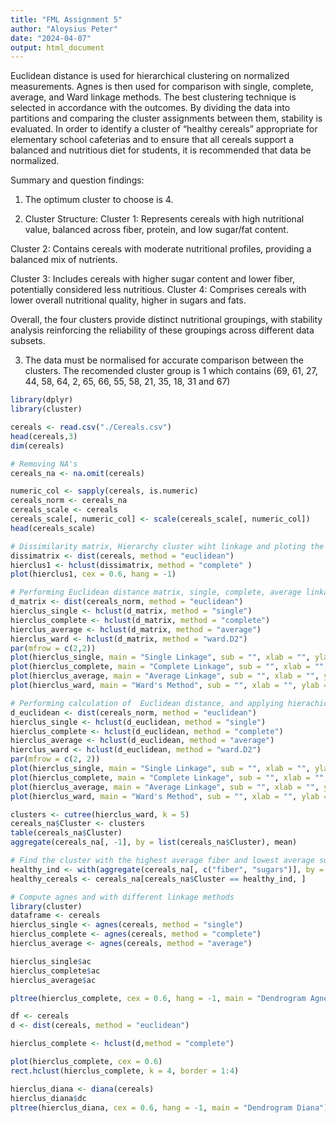 ---
title: "FML Assignment 5"
author: "Aloysius Peter"
date: "2024-04-07"
output: html_document
---

Euclidean distance is used for hierarchical clustering on normalized measurements. Agnes is then used for comparison with single, complete, average, and Ward linkage methods. The best clustering technique is selected in accordance with the outcomes. By dividing the data into partitions and comparing the cluster assignments between them, stability is evaluated. In order to identify a cluster of "healthy cereals" appropriate for elementary school cafeterias and to ensure that all cereals support a balanced and nutritious diet for students, it is recommended that data be normalized.

Summary and question findings:

1. The optimum cluster to choose is 4.

2. Cluster Structure:
Cluster 1: Represents cereals with high nutritional value, balanced across fiber, protein, and low sugar/fat content.

Cluster 2: Contains cereals with moderate nutritional profiles, providing a balanced mix of nutrients.

Cluster 3: Includes cereals with higher sugar content and lower fiber, potentially considered less nutritious.
Cluster 4: Comprises cereals with lower overall nutritional quality, higher in sugars and fats.

Overall, the four clusters provide distinct nutritional groupings, with stability analysis reinforcing the reliability of these groupings across different data subsets.

3. The data must be normalised for accurate comparison between the clusters. The recomended cluster group is 1 which contains (69, 61, 27, 44, 58, 64, 2, 65, 66, 55, 58, 21, 35, 18, 31 and 67)


```{r}
library(dplyr)
library(cluster)
```

```{r}
cereals <- read.csv("./Cereals.csv")
head(cereals,3)
dim(cereals)
```

```{r}
# Removing NA's
cereals_na <- na.omit(cereals)
```

```{r}
numeric_col <- sapply(cereals, is.numeric)
cereals_norm <- cereals_na
cereals_scale <- cereals
cereals_scale[, numeric_col] <- scale(cereals_scale[, numeric_col])
head(cereals_scale)
```
```{r}
# Dissimilarity matrix, Hierarchy cluster wiht linkage and ploting the dendogram
dissimatrix <- dist(cereals, method = "euclidean")
hierclus1 <- hclust(dissimatrix, method = "complete" )
plot(hierclus1, cex = 0.6, hang = -1)
```

```{r}
# Performing Euclidean distance matrix, single, complete, average linkage and ward's method. and ploting the result.
d_matrix <- dist(cereals_norm, method = "euclidean")
hierclus_single <- hclust(d_matrix, method = "single")
hierclus_complete <- hclust(d_matrix, method = "complete")
hierclus_average <- hclust(d_matrix, method = "average")
hierclus_ward <- hclust(d_matrix, method = "ward.D2")
par(mfrow = c(2,2))
plot(hierclus_single, main = "Single Linkage", sub = "", xlab = "", ylab = "")
plot(hierclus_complete, main = "Complete Linkage", sub = "", xlab = "", ylab = "")
plot(hierclus_average, main = "Average Linkage", sub = "", xlab = "", ylab = "")
plot(hierclus_ward, main = "Ward's Method", sub = "", xlab = "", ylab = "")
```
```{r}
# Performing calculation of  Euclidean distance, and applying hierachical clustering based on different linkage.
d_euclidean <- dist(cereals_norm, method = "euclidean")
hierclus_single <- hclust(d_euclidean, method = "single")
hierclus_complete <- hclust(d_euclidean, method = "complete")
hierclus_average <- hclust(d_euclidean, method = "average")
hierclus_ward <- hclust(d_euclidean, method = "ward.D2")
par(mfrow = c(2, 2))
plot(hierclus_single, main = "Single Linkage", sub = "", xlab = "", ylab = "Distance")
plot(hierclus_complete, main = "Complete Linkage", sub = "", xlab = "", ylab = "Distance")
plot(hierclus_average, main = "Average Linkage", sub = "", xlab = "", ylab = "Distance")
plot(hierclus_ward, main = "Ward's Method", sub = "", xlab = "", ylab = "Distance")
```
```{r}
clusters <- cutree(hierclus_ward, k = 5)
cereals_na$Cluster <- clusters
table(cereals_na$Cluster)
aggregate(cereals_na[, -1], by = list(cereals_na$Cluster), mean)
```

```{r}
# Find the cluster with the highest average fiber and lowest average sugar. To make the necessary adjustments, this step may require domain knowledge.
healthy_ind <- with(aggregate(cereals_na[, c("fiber", "sugars")], by = list(cereals_na$Cluster), mean), which.max(fiber - sugars))
healthy_cereals <- cereals_na[cereals_na$Cluster == healthy_ind, ]

```

```{r}
# Compute agnes and with different linkage methods
library(cluster)
dataframe <- cereals
hierclus_single <- agnes(cereals, method = "single")
hierclus_complete <- agnes(cereals, method = "complete")
hierclus_average <- agnes(cereals, method = "average")
```

```{r}
hierclus_single$ac
hierclus_complete$ac
hierclus_average$ac
```

```{r}
pltree(hierclus_complete, cex = 0.6, hang = -1, main = "Dendrogram Agnes")
```

```{r}
df <- cereals
d <- dist(cereals, method = "euclidean")
```

```{r}
hierclus_complete <- hclust(d,method = "complete")
```

```{r}
plot(hierclus_complete, cex = 0.6)
rect.hclust(hierclus_complete, k = 4, border = 1:4)
```

```{r}
hierclus_diana <- diana(cereals)
hierclus_diana$dc
pltree(hierclus_diana, cex = 0.6, hang = -1, main = "Dendrogram Diana")
```

